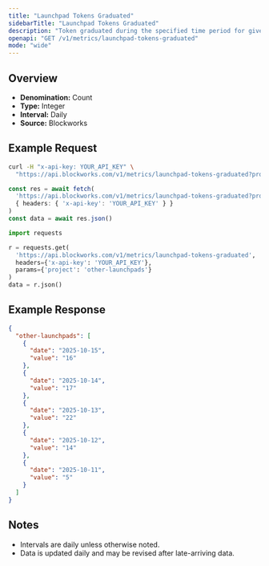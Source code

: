```yaml
---
title: "Launchpad Tokens Graduated"
sidebarTitle: "Launchpad Tokens Graduated"
description: "Token graduated during the specified time period for given launchpad."
openapi: "GET /v1/metrics/launchpad-tokens-graduated"
mode: "wide"
---
```


## Overview

- **Denomination:** Count
- **Type:** Integer
- **Interval:** Daily
- **Source:** Blockworks

## Example Request

<CodeGroup>

```bash cURL
curl -H "x-api-key: YOUR_API_KEY" \
  "https://api.blockworks.com/v1/metrics/launchpad-tokens-graduated?project=other-launchpads"
```

```typescript TypeScript
const res = await fetch(
  'https://api.blockworks.com/v1/metrics/launchpad-tokens-graduated?project=other-launchpads',
  { headers: { 'x-api-key': 'YOUR_API_KEY' } }
)
const data = await res.json()
```

```python Python
import requests

r = requests.get(
  'https://api.blockworks.com/v1/metrics/launchpad-tokens-graduated',
  headers={'x-api-key': 'YOUR_API_KEY'},
  params={'project': 'other-launchpads'}
)
data = r.json()
```

</CodeGroup>

## Example Response

```json
{
  "other-launchpads": [
    {
      "date": "2025-10-15",
      "value": "16"
    },
    {
      "date": "2025-10-14",
      "value": "17"
    },
    {
      "date": "2025-10-13",
      "value": "22"
    },
    {
      "date": "2025-10-12",
      "value": "14"
    },
    {
      "date": "2025-10-11",
      "value": "5"
    }
  ]
}
```

## Notes
- Intervals are daily unless otherwise noted.
- Data is updated daily and may be revised after late-arriving data.